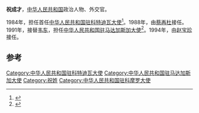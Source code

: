 '''祝成才'''，[[中华人民共和国|中华人民共和国]]政治人物、外交官。

1984年，担任首任[[中国驻科特迪瓦大使列表|中华人民共和国驻科特迪瓦大使]]<ref>{{cite web|author=中华人民共和国外交部|title=中国驻科特迪瓦历任大使|url=http://www.mfa.gov.cn/chn/pds/ziliao/wjrw/2167/2170/t9196.htm|publisher=中华人民共和国外交部|accessdate=2012-03-07}}</ref>。1988年，由[[蔡再杜|蔡再杜]]接任。1991年，接替[[韦东|韦东]]，担任[[中国驻马达加斯加大使列表|中华人民共和国驻马达加斯加大使]]<ref>{{cite web|author=中华人民共和国外交部|title=中国驻马达加斯加历任大使|url=http://www.mfa.gov.cn/chn/pds/ziliao/wjrw/2167/2170/t9201.htm|publisher=中华人民共和国外交部|accessdate=2012-03-07}}</ref>。1994年，由[[赵宝珍|赵宝珍]]接任。

== 参考 ==
{{reflist}}
{{start box}}
{{s-dip}}
{{succession box|首任|[[蔡再杜|蔡再杜]]|[[中国驻科特迪瓦大使列表|中华人民共和国驻科特迪瓦大使]]|1984年2月-1988年4月}}
{{succession box|[[韦东|韦东]]|[[赵宝珍|赵宝珍]]|[[中国驻马达加斯加大使列表|中华人民共和国驻马达加斯加大使]]<br /><small>兼駐[[中國駐科摩羅大使列表|科摩羅]]</small>|1991年3月-1994年4月}}
{{end box}}
{{中国政治人物小作品}}

[[Category:中华人民共和国驻科特迪瓦大使|Category:中华人民共和国驻科特迪瓦大使]]
[[Category:中华人民共和国驻马达加斯加大使|Category:中华人民共和国驻马达加斯加大使]]
[[Category:祝姓|Category:祝姓]]
[[Category:中华人民共和国驻科摩罗大使|Category:中华人民共和国驻科摩罗大使]]